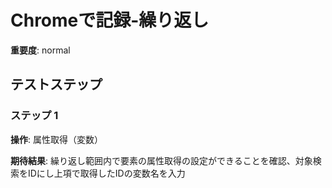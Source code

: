 # Chromeで記録-繰り返し

**重要度**: normal

## テストステップ

### ステップ 1

**操作**: 属性取得（変数）

**期待結果**:
繰り返し範囲内で要素の属性取得の設定ができることを確認、対象検索をIDにし上項で取得したIDの変数名を入力


